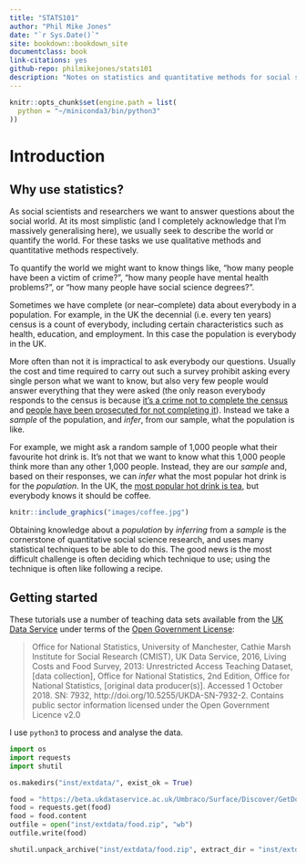 ```yaml
--- 
title: "STATS101"
author: "Phil Mike Jones"
date: "`r Sys.Date()`"
site: bookdown::bookdown_site
documentclass: book
link-citations: yes
github-repo: philmikejones/stats101
description: "Notes on statistics and quantitative methods for social sciences."
---
```


```r
knitr::opts_chunk$set(engine.path = list(
  python = "~/miniconda3/bin/python3"
))
```


# Introduction


## Why use statistics?

As social scientists and researchers we want to answer questions about the social world.
At its most simplistic (and I completely acknowledge that I'm massively generalising here), we usually seek to describe the world or quantify the world.
For these tasks we use qualitative methods and quantitative methods respectively.

To quantify the world we might want to know things like, "how many people have been a victim of crime?", "how many people have mental health problems?", or "how many people have social science degrees?".

Sometimes we have complete (or near--complete) data about everybody in a population.
For example, in the UK the decennial (i.e. every ten years) census is a count of everybody, including certain characteristics such as health, education, and employment.
In this case the population is everybody in the UK.

More often than not it is impractical to ask everybody our questions.
Usually the cost and time required to carry out such a survey prohibit asking every single person what we want to know, but also very few people would answer everything that they were asked (the only reason everybody responds to the census is because [it's a crime not to complete the census](https://en.wikipedia.org/wiki/Census_in_the_United_Kingdom#Criminal_law) and [people have been prosecuted for not completing it](https://www.theguardian.com/uk/2012/jan/27/120-convicted-census-forms-2011)).
Instead we take a *sample* of the population, and *infer*, from our sample, what the population is like.

For example, we might ask a random sample of 1,000 people what their favourite hot drink is.
It's not that we want to know what this 1,000 people think more than any other 1,000 people.
Instead, they are our *sample* and, based on their responses, we can *infer* what the most popular hot drink is for the *population*.
In the UK, the [most popular hot drink is tea](https://www.statista.com/statistics/697383/favorite-hot-drinks-united-kingdom-uk/), but everybody knows it should be coffee.

```r
knitr::include_graphics("images/coffee.jpg")
```

Obtaining knowledge about a *population* by *inferring* from a *sample* is the cornerstone of quantitative social science research, and uses many statistical techniques to be able to do this.
The good news is the most difficult challenge is often deciding which technique to use; using the technique is often like following a recipe.


## Getting started

These tutorials use a number of teaching data sets available from the [UK Data Service](https://www.ukdataservice.ac.uk/) under terms of the [Open Government License](http://www.nationalarchives.gov.uk/doc/open-government-licence/version/3/):

> Office for National Statistics, University of Manchester, Cathie Marsh Institute for Social Research (CMIST), UK Data Service, 2016, Living Costs and Food Survey, 2013: Unrestricted Access Teaching Dataset, [data collection], Office for National Statistics, 2nd Edition, Office for National Statistics, [original data producer(s)]. Accessed 1 October 2018. SN: 7932, http://doi.org/10.5255/UKDA-SN-7932-2. Contains public sector information licensed under the Open Government Licence v2.0

I use `python3` to process and analyse the data.

```python
import os
import requests
import shutil
```

```python
os.makedirs("inst/extdata/", exist_ok = True)
```

```python
food = "https://beta.ukdataservice.ac.uk/Umbraco/Surface/Discover/GetDownload?studyNumber=7932&fileName=7932tab_818dcb297393b2557b07f05acaae70b9.zip"
food = requests.get(food)
food = food.content
outfile = open("inst/extdata/food.zip", "wb")
outfile.write(food)
```

```python
shutil.unpack_archive("inst/extdata/food.zip", extract_dir = "inst/extdata/")
```
